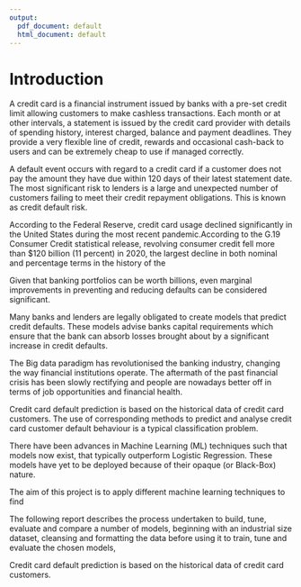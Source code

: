 ```yaml
---
output:
  pdf_document: default
  html_document: default
---
```

\spacing{1.25}
# Introduction  

A credit card is a financial instrument issued by banks with a pre-set credit limit allowing customers to make cashless transactions. Each month or at other intervals, a statement is issued by the credit card provider with details of spending history, interest charged, balance and payment deadlines. They provide a very flexible line of credit, rewards and occasional cash-back to users and can be extremely cheap to use if managed correctly.  

A default event occurs with regard to a credit card if a customer does not pay the amount they have due within 120 days of their latest statement date.  The most significant risk to lenders is a large and unexpected number of customers failing to meet their credit repayment obligations. This is known as credit default risk.  

According to the Federal Reserve, credit card usage declined significantly in the United States during the most recent pandemic.According to the G.19 Consumer Credit statistical release, revolving consumer credit fell more than $120 billion (11 percent) in 2020, the largest decline in both nominal and percentage terms in the history of the

Given that banking portfolios can be worth billions, even marginal improvements in preventing and reducing defaults can be considered significant.  
 
Many banks and lenders are legally obligated to create models that predict credit defaults. These models advise banks capital requirements which ensure that the bank can absorb losses brought about by a significant increase in credit defaults.  

The Big data paradigm has revolutionised the banking industry, changing the way financial institutions operate. The aftermath of the past financial crisis has been slowly rectifying and people are nowadays better off in terms of job opportunities and financial health.  

Credit card default prediction is based on the historical data of credit card customers. The use of corresponding methods to predict and analyse credit card customer default behaviour is a typical classification problem.  

There have been advances in Machine Learning (ML) techniques such that models now exist, that typically outperform Logistic Regression. These models have yet to be deployed because of their opaque (or Black-Box) nature.  

The aim of this project is to apply different machine learning techniques to find  

The following report describes the process undertaken to build, tune, evaluate and compare a number of models, beginning with an industrial size dataset, cleansing and formatting the data before using it to train, tune and evaluate the chosen models,  

Credit card default prediction is based on the historical data of credit card customers.